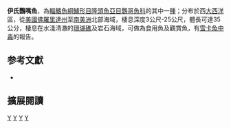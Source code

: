 {{Speciesbox 
| taxon =  Scarus iseri
| image = Scarus iseri.jpg
| status= LC
| status_system = iucn3.1
| authority = [[Bloch|Bloch]], 1789
| synonyms = *''Calliodon lineatus''<br /><small>Bloch & Schneider, 1801</small>
*''Callyodon iseri''<br /><small>Bloch, 1789</small>
*''Callyodon margarita''<br /><small>Fowler, 1917</small>
*''Scarus alternans''<br /><small>Valenciennes, 1840</small>
*''Scarus aracanga''<br /><small>Günther, 1862</small>
*''Scarus croicensis''<br /><small>Bloch, 1790</small>
}}

'''伊氏鸚嘴魚'''，為[[輻鰭魚綱|輻鰭魚綱]][[鱸形目|鱸形目]][[隆頭魚亞目|隆頭魚亞目]][[鸚哥魚科|鸚哥魚科]]的其中一[[種|種]]；分布於西[[大西洋|大西洋]]區，從[[美國|美國]][[佛羅里達州|佛羅里達州]]至[[南美洲|南美洲]]北部海域，棲息深度3公尺-25公尺，體長可達35公分，棲息在水淺清澈的[[珊瑚礁|珊瑚礁]]及岩石海域，可做為食用魚及觀賞魚，有[[雪卡魚中毒|雪卡魚中毒]]的報告。

== 参考文獻 ==
*{{FishBase_species|genus=Scarus|species=iseri|year=2012|month=7}}

== 擴展閱讀 == 
{{refbegin}}
{{wikispecies-inline|Scarus iseri|伊氏鸚嘴魚}}
{{refend}}
{{Taxonbar|from=Q3751989}}

[[Category:食用魚|Y]]
[[Category:觀賞魚|Y]]
[[Category:有毒魚類|Y]]
[[Category:鸚嘴魚屬|Y]]


{{鱸形目小作品}}